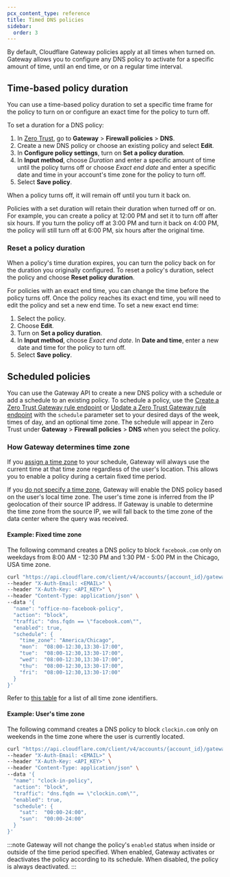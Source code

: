 ```yaml
---
pcx_content_type: reference
title: Timed DNS policies
sidebar:
  order: 3
---
```


By default, Cloudflare Gateway policies apply at all times when turned on. Gateway allows you to configure any DNS policy to activate for a specific amount of time, until an end time, or on a regular time interval.

## Time-based policy duration

You can use a time-based policy duration to set a specific time frame for the policy to turn on or configure an exact time for the policy to turn off.

To set a duration for a DNS policy:

1. In [Zero Trust](https://one.dash.cloudflare.com), go to **Gateway** > **Firewall policies** > **DNS**.
2. Create a new DNS policy or choose an existing policy and select **Edit**.
3. In **Configure policy settings**, turn on **Set a policy duration**.
4. In **Input method**, choose _Duration_ and enter a specific amount of time until the policy turns off or choose _Exact end date_ and enter a specific date and time in your account's time zone for the policy to turn off.
5. Select **Save policy**.

When a policy turns off, it will remain off until you turn it back on.

Policies with a set duration will retain their duration when turned off or on. For example, you can create a policy at 12:00 PM and set it to turn off after six hours. If you turn the policy off at 3:00 PM and turn it back on 4:00 PM, the policy will still turn off at 6:00 PM, six hours after the original time.

### Reset a policy duration

When a policy's time duration expires, you can turn the policy back on for the duration you originally configured. To reset a policy's duration, select the policy and choose **Reset policy duration**.

For policies with an exact end time, you can change the time before the policy turns off. Once the policy reaches its exact end time, you will need to edit the policy and set a new end time. To set a new exact end time:

1. Select the policy.
2. Choose **Edit**.
3. Turn on **Set a policy duration**.
4. In **Input method**, choose _Exact end date_. In **Date and time**, enter a new date and time for the policy to turn off.
5. Select **Save policy**.

## Scheduled policies

You can use the Gateway API to create a new DNS policy with a schedule or add a schedule to an existing policy. To schedule a policy, use the [Create a Zero Trust Gateway rule endpoint](/api/resources/zero_trust/subresources/gateway/subresources/rules/methods/create/) or [Update a Zero Trust Gateway rule endpoint](/api/resources/zero_trust/subresources/gateway/subresources/rules/methods/update/) with the `schedule` parameter set to your desired days of the week, times of day, and an optional time zone. The schedule will appear in Zero Trust under **Gateway** > **Firewall policies** > **DNS** when you select the policy.

### How Gateway determines time zone

If you [assign a time zone](#example-fixed-time-zone) to your schedule, Gateway will always use the current time at that time zone regardless of the user's location. This allows you to enable a policy during a certain fixed time period.

If you [do not specify a time zone](#example-users-time-zone), Gateway will enable the DNS policy based on the user's local time zone. The user's time zone is inferred from the IP geolocation of their source IP address. If Gateway is unable to determine the time zone from the source IP, we will fall back to the time zone of the data center where the query was received.

#### Example: Fixed time zone

The following command creates a DNS policy to block `facebook.com` only on weekdays from 8:00 AM - 12:30 PM and 1:30 PM - 5:00 PM in the Chicago, USA time zone.

```bash
curl "https://api.cloudflare.com/client/v4/accounts/{account_id}/gateway/rules" \
--header "X-Auth-Email: <EMAIL>" \
--header "X-Auth-Key: <API_KEY>" \
--header "Content-Type: application/json" \
--data '{
  "name": "office-no-facebook-policy",
  "action": "block",
  "traffic": "dns.fqdn == \"facebook.com\"",
  "enabled": true,
  "schedule": {
    "time_zone": "America/Chicago",
    "mon":  "08:00-12:30,13:30-17:00",
    "tue":  "08:00-12:30,13:30-17:00",
    "wed":  "08:00-12:30,13:30-17:00",
    "thu":  "08:00-12:30,13:30-17:00",
    "fri":  "08:00-12:30,13:30-17:00"
  }
}'
```

Refer to [this table](https://en.wikipedia.org/wiki/List_of_tz_database_time_zones#List) for a list of all time zone identifiers.

#### Example: User's time zone

The following command creates a DNS policy to block `clockin.com` only on weekends in the time zone where the user is currently located.

```bash
curl "https://api.cloudflare.com/client/v4/accounts/{account_id}/gateway/rules" \
--header "X-Auth-Email: <EMAIL>" \
--header "X-Auth-Key: <API_KEY>" \
--header "Content-Type: application/json" \
--data '{
  "name": "clock-in-policy",
  "action": "block",
  "traffic": "dns.fqdn == \"clockin.com\"",
  "enabled": true,
  "schedule": {
    "sat":  "00:00-24:00",
    "sun":  "00:00-24:00"
  }
}'
```

:::note
Gateway will not change the policy's `enabled` status when inside or outside of the time period specified. When enabled, Gateway activates or deactivates the policy according to its schedule. When disabled, the policy is always deactivated.
:::

